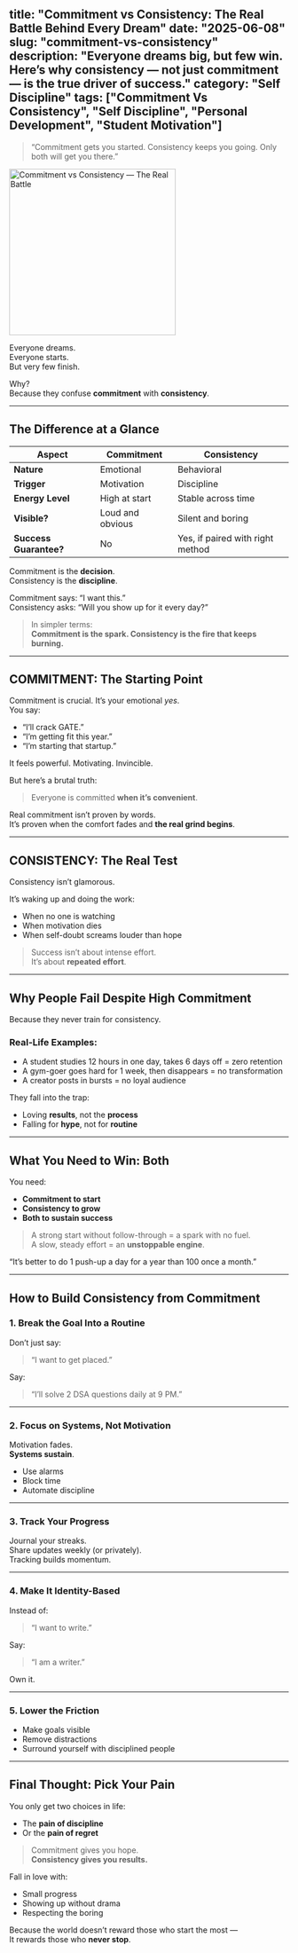 title: "Commitment vs Consistency: The Real Battle Behind Every Dream"
date: "2025-06-08"
slug: "commitment-vs-consistency"
description: "Everyone dreams big, but few win. Here’s why consistency — not just commitment — is the true driver of success."
category: "Self Discipline"
tags: ["Commitment Vs Consistency", "Self Discipline", "Personal Development", "Student Motivation"]
---

<div style={{ display: 'flex', flexDirection: 'row', gap: '20px', alignItems: 'center', marginBottom: '30px' }}>
  <div style={{ flex: '1' }}>
    <blockquote style={{ fontSize: '1.2em', fontStyle: 'italic', borderLeft: '4px solid #6366f1', paddingLeft: '15px', margin: '0' }}>
      “Commitment gets you started. Consistency keeps you going. Only both will get you there.”
    </blockquote>
  </div>
  <div style={{ flex: '1' }}>
    <img 
      src="https://sdmntprwestus2.oaiusercontent.com/files/00000000-5acc-61f8-92b1-24ff18dd9e76/raw?se=2025-06-30T15%3A17%3A39Z&sp=r&sv=2024-08-04&sr=b&scid=20339ff4-65e4-57ed-bd83-cb3c22e4e056&skoid=e9d2f8b1-028a-4cff-8eb1-d0e66fbefcca&sktid=a48cca56-e6da-484e-a814-9c849652bcb3&skt=2025-06-29T18%3A52%3A04Z&ske=2025-06-30T18%3A52%3A04Z&sks=b&skv=2024-08-04&sig=JvrkpNHpKBGJ%2BebigPXEIAwk9WPux7oW%2BCT1SpNDqZU%3D"
      alt="Commitment vs Consistency — The Real Battle"
      width="300"
      height="300"
      style={{ borderRadius: '8px', boxShadow: '0 4px 6px rgba(0,0,0,0.1)' }}
    />
  </div>
</div>

Everyone dreams.  
Everyone starts.  
But very few finish.

Why?  
Because they confuse **commitment** with **consistency**.

---

## The Difference at a Glance

| Aspect | Commitment | Consistency |
|--------|------------|-------------|
| **Nature** | Emotional | Behavioral |
| **Trigger** | Motivation | Discipline |
| **Energy Level** | High at start | Stable across time |
| **Visible?** | Loud and obvious | Silent and boring |
| **Success Guarantee?** | No | Yes, if paired with right method |

Commitment is the **decision**.  
Consistency is the **discipline**.

Commitment says: “I want this.”  
Consistency asks: “Will you show up for it every day?”

> In simpler terms:  
> **Commitment is the spark. Consistency is the fire that keeps burning.**

---

## COMMITMENT: The Starting Point

Commitment is crucial. It’s your emotional *yes*.  
You say:
- “I’ll crack GATE.”
- “I’m getting fit this year.”
- “I’m starting that startup.”

It feels powerful. Motivating. Invincible.

But here’s a brutal truth:

> Everyone is committed **when it’s convenient**.

Real commitment isn’t proven by words.  
It’s proven when the comfort fades and **the real grind begins**.

---

## CONSISTENCY: The Real Test

Consistency isn’t glamorous.

It’s waking up and doing the work:
- When no one is watching  
- When motivation dies  
- When self-doubt screams louder than hope

> Success isn’t about intense effort.  
> It’s about **repeated effort**.

---

## Why People Fail Despite High Commitment

Because they never train for consistency.

### Real-Life Examples:
- A student studies 12 hours in one day, takes 6 days off = zero retention  
- A gym-goer goes hard for 1 week, then disappears = no transformation  
- A creator posts in bursts = no loyal audience  

They fall into the trap:
- Loving **results**, not the **process**
- Falling for **hype**, not for **routine**

---

## What You Need to Win: **Both**

You need:
- **Commitment to start**
- **Consistency to grow**
- **Both to sustain success**

> A strong start without follow-through = a spark with no fuel.  
> A slow, steady effort = an **unstoppable engine**.

“It’s better to do 1 push-up a day for a year than 100 once a month.”

---

## How to Build Consistency from Commitment

### 1. Break the Goal Into a Routine
Don’t just say:
> “I want to get placed.”

Say:
> “I’ll solve 2 DSA questions daily at 9 PM.”

---

### 2. Focus on Systems, Not Motivation
Motivation fades.  
**Systems sustain**.  
- Use alarms  
- Block time  
- Automate discipline

---

### 3. Track Your Progress  
Journal your streaks.  
Share updates weekly (or privately).  
Tracking builds momentum.

---

### 4. Make It Identity-Based  
Instead of:
> “I want to write.”

Say:
> “I am a writer.”

Own it.

---

### 5. Lower the Friction  
- Make goals visible  
- Remove distractions  
- Surround yourself with disciplined people

---

## Final Thought: **Pick Your Pain**

You only get two choices in life:
- The **pain of discipline**
- Or the **pain of regret**

> Commitment gives you hope.  
> **Consistency gives you results.**

Fall in love with:
- Small progress  
- Showing up without drama  
- Respecting the boring

Because the world doesn’t reward those who start the most —  
It rewards those who **never stop**.
